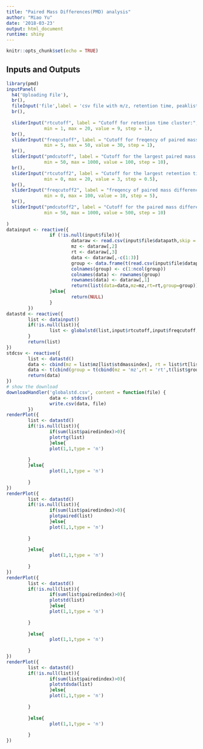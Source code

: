 ```yaml
---
title: "Paired Mass Differences(PMD) analysis"
author: "Miao Yu"
date: '2018-03-23'
output: html_document
runtime: shiny
---
```


```r
knitr::opts_chunk$set(echo = TRUE)
```

## Inputs and Outputs

```r
library(pmd)
inputPanel(
  h4('Uploading File'),
  br(),
  fileInput('file',label = 'csv file with m/z, retention time, peaklist and group info',accept = c('.csv')),
  br(),
  
  sliderInput("rtcutoff", label = "Cutoff for retention time cluster:",
              min = 1, max = 20, value = 9, step = 1),
  br(),
  sliderInput("freqcutoff", label = "Cutoff for freqency of paired mass differences within RT cluster:",
              min = 5, max = 50, value = 30, step = 1),
  br(),
  sliderInput("pmdcutoff", label = "Cutoff for the largest paired mass differences within RT cluster:",
              min = 50, max = 1000, value = 100, step = 10),
  br(),
  sliderInput("rtcutoff2", label = "Cutoff for the largest retention time differences for std peaks:",
              min = 0, max = 20, value = 3, step = 0.5),
  br(),
  sliderInput("freqcutoff2", label = "freqency of paired mass differences between RT cluster for std peaks:",
              min = 0, max = 100, value = 10, step = 5),
  br(),
  sliderInput("pmdcutoff2", label = "Cutoff for the paired mass differences within RT cluster:",
              min = 50, max = 1000, value = 500, step = 10)
  
)
datainput <- reactive({
                if (!is.null(input$file)){
                        dataraw <- read.csv(input$file$datapath,skip = 1)
                        mz <- dataraw[,2]
                        rt <- dataraw[,3]
                        data <- dataraw[,-c(1:3)]
                        group <- data.frame(t(read.csv(input$file$datapath,nrows = 1)[-(1:3)]))
                        colnames(group) <- c(1:ncol(group))
                        colnames(data) <- rownames(group)
                        rownames(data) <- dataraw[,1]
                        return(list(data=data,mz=mz,rt=rt,group=group))
                }else{
                        return(NULL)
                }
        })
datastd <- reactive({
        list <- datainput()
        if(!is.null(list)){
                list <- globalstd(list,input$rtcutoff,input$freqcutoff,pmdcutoff = input$pmdcutoff,rtcutoff2 = input$rtcutoff2,freqcutoff2 = input$freqcutoff2,pmdcutoff2 = input$pmdcutoff2)
        }
        return(list)
})
stdcsv <- reactive({
        list <- datastd()
        data <- cbind(mz = list$mz[list$stdmassindex], rt = list$rt[list$stdmassindex], list$data[list$stdmassindex,])
        data <- t(cbind(group = t(cbind(mz = 'mz',rt = 'rt',t(list$group))), t(data)))
        return(data)
})
# show the download
downloadHandler('globalstd.csv', content = function(file) {
                data <- stdcsv()
                write.csv(data, file)
        })
renderPlot({
        list <- datastd()
        if(!is.null(list)){
                if(sum(list$pairedindex)>0){
                plotrtg(list)
                }else{
                plot(1,1,type = 'n')
                
        }
        }else{
                plot(1,1,type = 'n')
                
        }
})
renderPlot({
        list <- datastd()
        if(!is.null(list)){
                if(sum(list$pairedindex)>0){
                plotpaired(list) 
                }else{
                plot(1,1,type = 'n')
                
        }
                
        }else{
                plot(1,1,type = 'n')
                
        }
})
renderPlot({
        list <- datastd()
        if(!is.null(list)){
                if(sum(list$pairedindex)>0){
                plotstd(list)
                }else{
                plot(1,1,type = 'n')
                
        }
                
        }else{
                plot(1,1,type = 'n')
                
        }
})
renderPlot({
        list <- datastd()
        if(!is.null(list)){
                if(sum(list$pairedindex)>0){
                plotstdsda(list)
                }else{
                plot(1,1,type = 'n')
                
        }
                
        }else{
                plot(1,1,type = 'n')
                
        }
})


```
